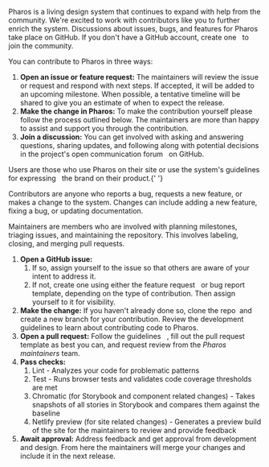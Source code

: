 
<PageSection title="Contribution Guidelines for developers" isHeader></PageSection>

<PageSection title="Importance">
  <p>
    Pharos is a living design system that continues to expand with help from the community. We're
    excited to work with contributors like you to further enrich the system. Discussions about
    issues, bugs, and features for Pharos take place on GitHub. If you don't have a GitHub account,
    <PharosLink href="https://github.com/signup?ref_cta=Sign+up&ref_loc=header+logged+out&ref_page=%2F&source=header-home">
      create one
    </PharosLink>&nbsp; to join the community.
  </p>
  <p>You can contribute to Pharos in three ways:</p>
  <ol>
    <li>
      <strong>Open an issue or feature request:</strong> The maintainers will review the issue or
      request and respond with next steps. If accepted, it will be added to an upcoming milestone.
      When possible, a tentative timeline will be shared to give you an estimate of when to expect
      the release.
    </li>
    <li>
      <strong>Make the change in Pharos:</strong> To make the contribution yourself please follow
      the process outlined below. The maintainers are more than happy to assist and support you
      through the contribution.
    </li>
    <li>
      <strong>Join a discussion:</strong> You can get involved with asking and answering questions,
      sharing updates, and following along with potential decisions in the project's
      <PharosLink href="https://github.com/ithaka/pharos/discussions">
        open communication forum
      </PharosLink>&nbsp; on GitHub.
    </li>
  </ol>
</PageSection>

<PageSection title="The community">
  <PageSection title="Users" subSectionLevel={1}>
    <p>
      Users are those who use Pharos on their site or use the system's
      <PharosLink href="https://pharos.jstor.org/brand-expressions/logos">
        guidelines for expressing
      </PharosLink>&nbsp; the brand on their product.{' '}
    </p>
  </PageSection>
  <PageSection title="Contributors" subSectionLevel={1}>
    <p>
      Contributors are anyone who reports a bug, requests a new feature, or makes a change to the
      system. Changes can include adding a new feature, fixing a bug, or updating documentation.
    </p>
  </PageSection>
  <PageSection title="Maintainers" subSectionLevel={1}>
    <p>
      Maintainers are members who are involved with planning milestones, triaging issues, and
      maintaining the repository. This involves labeling, closing, and merging pull requests.
    </p>
  </PageSection>
</PageSection>

<PageSection title="The process">
  <ol>
    <li>
      <strong>Open a GitHub issue:</strong>
      <ol>
        <li>
          If so, assign yourself to the issue so that others are aware of your intent to address it.
        </li>
        <li>
          If not, create one using either the
          <PharosLink href="https://github.com/ithaka/pharos/issues/new?assignees=&labels=feature+request&template=feature_request.md">
            feature request
          </PharosLink>&nbsp; or
          <PharosLink href="https://github.com/ithaka/pharos/issues/new?assignees=&labels=bug&template=bug_report.md">
            bug report
          </PharosLink>
          &nbsp; template, depending on the type of contribution. Then assign yourself to it for visibility.
        </li>
      </ol>
    </li>
    <li>
      <strong>Make the change:</strong>
      If you haven't already done so, clone the
      <PharosLink href="https://github.com/ithaka/pharos">repo</PharosLink>&nbsp; and create a new
      branch for your contribution. Review the
      <PharosLink href="https://github.com/ithaka/pharos/blob/develop/docs/README.md">
        development guidelines
      </PharosLink>
      to learn about contributing code to Pharos.
    </li>
    <li>
      <strong>Open a pull request:</strong>
      Follow the
      <PharosLink href="https://github.com/ithaka/pharos/blob/develop/docs/development/conventions/pull-requests.md">
        guidelines
      </PharosLink>
      &nbsp; , fill out the pull request template as best you can, and request review from the <i>
        Pharos maintainers
      </i> team.
    </li>
    <li>
      <strong>Pass checks:</strong>
      <ol>
        <li>Lint - Analyzes your code for problematic patterns</li>
        <li>Test - Runs browser tests and validates code coverage thresholds are met</li>
        <li>
          Chromatic (for Storybook and component related changes) - Takes snapshots of all stories
          in Storybook and compares them against the baseline
        </li>
        <li>
          Netlify preview (for site related changes) - Generates a preview build of the site for the
          maintainers to review and provide feedback
        </li>
      </ol>
    </li>
    <li>
      <strong>Await approval:</strong> Address feedback and get approval from development and
      design. From here the maintainers will merge your changes and include it in the next release.
    </li>
  </ol>
</PageSection>
